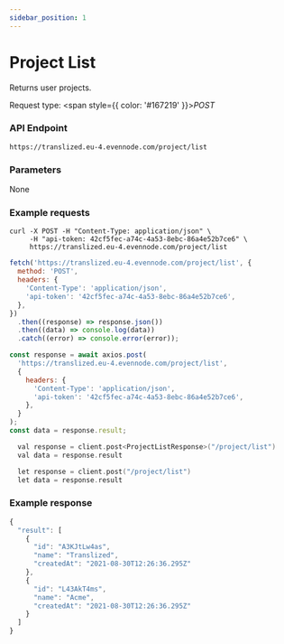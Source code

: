 ```yaml
---
sidebar_position: 1
---
```



# Project List

Returns user projects.

Request type: <span style={{ color: '#167219' }}>_POST_</span>

### API Endpoint

```url
https://translized.eu-4.evennode.com/project/list
```

### Parameters

None

### Example requests

<Tabs className="api-tabs">
<TabItem value="cURL" label="cURL">

```curl
curl -X POST -H "Content-Type: application/json" \
     -H "api-token: 42cf5fec-a74c-4a53-8ebc-86a4e52b7ce6" \
     https://translized.eu-4.evennode.com/project/list
```

</TabItem>
<TabItem value="js-fetch" label="Javascript Fetch">

```js
fetch('https://translized.eu-4.evennode.com/project/list', {
  method: 'POST',
  headers: {
    'Content-Type': 'application/json',
    'api-token': '42cf5fec-a74c-4a53-8ebc-86a4e52b7ce6',
  },
})
  .then((response) => response.json())
  .then((data) => console.log(data))
  .catch((error) => console.error(error));
```

  </TabItem>
  <TabItem value="js-axios" label="Javascript Axios">

```js
const response = await axios.post(
  'https://translized.eu-4.evennode.com/project/list',
  {
    headers: {
      'Content-Type': 'application/json',
      'api-token': '42cf5fec-a74c-4a53-8ebc-86a4e52b7ce6',
    },
  }
);
const data = response.result;
```

  </TabItem>
  <TabItem value="kotlin-android" label="Kotlin">

```c
  val response = client.post<ProjectListResponse>("/project/list")
  val data = response.result
```

  </TabItem>
  <TabItem value="swift-ios" label="Swift">

```c
  let response = client.post("/project/list")
  let data = response.result
```

  </TabItem>
</Tabs>

### Example response

```js
{
  "result": [
    {
      "id": "A3KJtLw4as",
      "name": "Translized",
      "createdAt": "2021-08-30T12:26:36.295Z"
    },
    {
      "id": "L43AkT4ms",
      "name": "Acme",
      "createdAt": "2021-08-30T12:26:36.295Z"
    }
  ]
}
```
